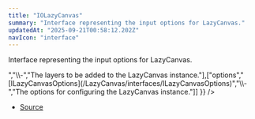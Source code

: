 ```yaml
---
title: "IOLazyCanvas"
summary: "Interface representing the input options for LazyCanvas."
updatedAt: "2025-09-21T00:58:12.202Z"
navIcon: "interface"
---
```



Interface representing the input options for LazyCanvas.

<Table data={{ headers: [{"content":"Property","key":"property","sortable":true},{"content":"Type","key":"type","sortable":true},{"content":"Value","key":"value","sortable":true},{"content":"Description","key":"description"}], rows: [["animation","[IAnimationOptions](/LazyCanvas/interfaces/IAnimationOptions)","\\-","The animation options for the LazyCanvas instance."],["layers","Array\\<Group \\| JSONLayer\\>","\\-","The layers to be added to the LazyCanvas instance."],["options","[ILazyCanvasOptions](/LazyCanvas/interfaces/ILazyCanvasOptions)","\\-","The options for configuring the LazyCanvas instance."]] }} />


- [Source](https://github.com/NMMTY/LazyCanvas/blob/1d5786684b8ca8d543a4533b2b64f8d093b1e426/packages/lazycanvas/src/structures/LazyCanvas.ts#L72)